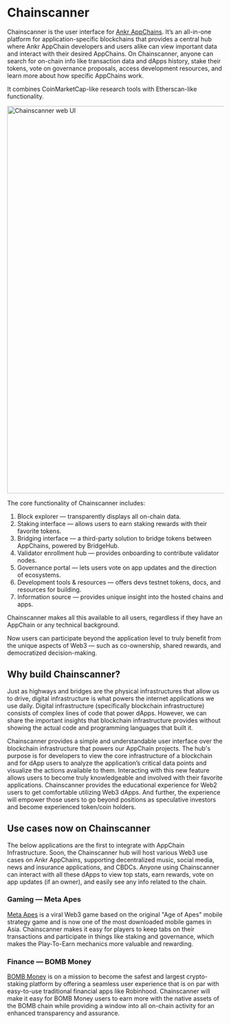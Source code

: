 # Chainscanner

Chainscanner is the user interface for [Ankr AppChains](https://www.ankr.com/app-chains/).
It’s an all-in-one platform for application-specific blockchains that provides a central hub where Ankr AppChain developers and users alike can view important data and interact with their desired AppChains.
On Chainscanner, anyone can search for on-chain info like transaction data and dApps history, stake their tokens, vote on governance proposals, access development resources, and learn more about how specific AppChains work.

It combines CoinMarketCap-like research tools with Etherscan-like functionality.

<img src="/docs/app-chains/chainscanner.jpg" alt="Chainscanner web UI" class="responsive-pic" width="900" />

The core functionality of Chainscanner includes:
1. Block explorer — transparently displays all on-chain data.
2. Staking interface — allows users to earn staking rewards with their favorite tokens.
3. Bridging interface — a third-party solution to bridge tokens between AppChains, powered by BridgeHub.
4. Validator enrollment hub — provides onboarding to contribute validator nodes.
5. Governance portal — lets users vote on app updates and the direction of ecosystems.
6. Development tools & resources — offers devs testnet tokens, docs, and resources for building.
7. Information source — provides unique insight into the hosted chains and apps.

Chainscanner makes all this available to all users, regardless if they have an AppChain or any technical background.

Now users can participate beyond the application level to truly benefit from the unique aspects of Web3 — such as co-ownership, shared rewards, and democratized decision-making.

## Why build Chainscanner?
Just as highways and bridges are the physical infrastructures that allow us to drive, digital infrastructure is what powers the internet applications we use daily.
Digital infrastructure (specifically blockchain infrastructure) consists of complex lines of code that power dApps.
However, we can share the important insights that blockchain infrastructure provides without showing the actual code and programming languages that built it.

Chainscanner provides a simple and understandable user interface over the blockchain infrastructure that powers our AppChain projects.
The hub's purpose is for developers to view the core infrastructure of a blockchain and for dApp users to analyze the application’s critical data points and visualize the actions available to them.
Interacting with this new feature allows users to become truly knowledgeable and involved with their favorite applications.
Chainscanner provides the educational experience for Web2 users to get comfortable utilizing Web3 dApps.
And further, the experience will empower those users to go beyond positions as speculative investors and become experienced token/coin holders.

## Use cases now on Chainscanner
The below applications are the first to integrate with AppChain Infrastructure.
Soon, the Chainscanner hub will host various Web3 use cases on Ankr AppChains, supporting decentralized music, social media, news and insurance applications, and CBDCs.
Anyone using Chainscanner can interact with all these dApps to view top stats, earn rewards, vote on app updates (if an owner), and easily see any info related to the chain.

### Gaming — Meta Apes
[Meta Apes](https://metaapesgame.com/) is a viral Web3 game based on the original "Age of Apes" mobile strategy game and is now one of the most downloaded mobile games in Asia.
Chainscanner makes it easy for players to keep tabs on their transactions and participate in things like staking and governance, which makes the Play-To-Earn mechanics more valuable and rewarding.

### Finance — BOMB Money
[BOMB Money](https://app.bomb.money/) is on a mission to become the safest and largest crypto-staking platform by offering a seamless user experience that is on par with easy-to-use traditional financial apps like Robinhood.
Chainscanner will make it easy for BOMB Money users to earn more with the native assets of the BOMB chain while providing a window into all on-chain activity for an enhanced transparency and assurance.